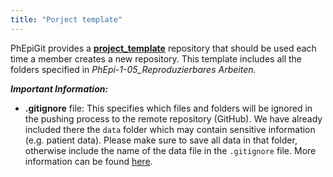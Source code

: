 ```yaml
---
title: "Porject template"
---
```


PhEpiGit provides a [**project_template**](https://github.com/Pharmacoepidemiology-UKHD/project_template) repository that should be used each time a member creates a new repository. This template includes all the folders specified in _PhEpi-1-05_Reproduzierbares Arbeiten._


_**Important Information:**_

- **.gitignore** file: This specifies which files and folders will be ignored in the pushing process to the remote repository (GitHub). We have already included there the `data` folder which may contain sensitive information (e.g. patient data). Please make sure to save all data in that folder, otherwise include the name of the data file in the `.gitignore` file. More information can be found [here](https://git-scm.com/docs/gitignore).
